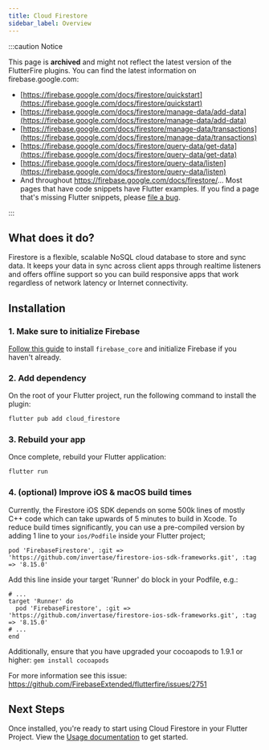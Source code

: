 ```yaml
---
title: Cloud Firestore
sidebar_label: Overview
---
```


:::caution Notice

This page is **archived** and might not reflect the latest version of the
FlutterFire plugins. You can find the latest information on
firebase.google.com:

- [https://firebase.google.com/docs/firestore/quickstart](https://firebase.google.com/docs/firestore/quickstart)
- [https://firebase.google.com/docs/firestore/manage-data/add-data](https://firebase.google.com/docs/firestore/manage-data/add-data)
- [https://firebase.google.com/docs/firestore/manage-data/transactions](https://firebase.google.com/docs/firestore/manage-data/transactions)
- [https://firebase.google.com/docs/firestore/query-data/get-data](https://firebase.google.com/docs/firestore/query-data/get-data)
- [https://firebase.google.com/docs/firestore/query-data/listen](https://firebase.google.com/docs/firestore/query-data/listen)
- And throughout https://firebase.google.com/docs/firestore/... Most pages that
  have code snippets have Flutter examples. If you find a page that's missing
  Flutter snippets, please [file a bug](https://github.com/firebase/flutterfire/issues/new/choose).

:::

## What does it do?

Firestore is a flexible, scalable NoSQL cloud database to store and sync data.
It keeps your data in sync across client apps through realtime listeners and offers offline support so you can build responsive apps that work regardless of network latency or Internet connectivity.

<YouTube id="QcsAb2RR52c" />

## Installation

### 1. Make sure to initialize Firebase

[Follow this guide](../overview.mdx) to install `firebase_core` and initialize Firebase if you haven't already.

### 2. Add dependency

On the root of your Flutter project, run the following command to install the plugin:

```bash {5}
flutter pub add cloud_firestore
```

### 3. Rebuild your app

Once complete, rebuild your Flutter application:

```bash
flutter run
```

### 4. (optional) Improve iOS & macOS build times

Currently, the Firestore iOS SDK depends on some 500k lines of mostly C++ code which can take upwards of 5 minutes to build in Xcode. To reduce build times significantly, you can use a pre-compiled version by adding 1 line to your `ios/Podfile` inside your Flutter project;

`pod 'FirebaseFirestore', :git => 'https://github.com/invertase/firestore-ios-sdk-frameworks.git', :tag => '8.15.0'`

Add this line inside your target 'Runner' do block in your Podfile, e.g.:

```
# ...
target 'Runner' do
  pod 'FirebaseFirestore', :git => 'https://github.com/invertase/firestore-ios-sdk-frameworks.git', :tag => '8.15.0'
# ...
end
```

Additionally, ensure that you have upgraded your cocoapods to 1.9.1 or higher:
`gem install cocoapods`

For more information see this issue: https://github.com/FirebaseExtended/flutterfire/issues/2751

## Next Steps

Once installed, you're ready to start using Cloud Firestore in your Flutter Project. View the
[Usage documentation](./usage.mdx) to get started.
